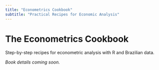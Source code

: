 ```yaml
---
title: "Econometrics Cookbook"
subtitle: "Practical Recipes for Economic Analysis"
---
```


# The Econometrics Cookbook

Step-by-step recipes for econometric analysis with R and Brazilian data.

*Book details coming soon.*